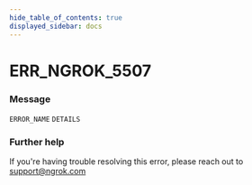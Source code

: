 ```yaml
---
hide_table_of_contents: true
displayed_sidebar: docs
---
```



# ERR_NGROK_5507

### Message

`ERROR_NAME` `DETAILS`

<ErrorDetails error="err_ngrok_5507" />

### Further help

If you're having trouble resolving this error, please reach out to [support@ngrok.com](mailto:support@ngrok.com?subject=Help%20with%20ERR_NGROK_5507)

